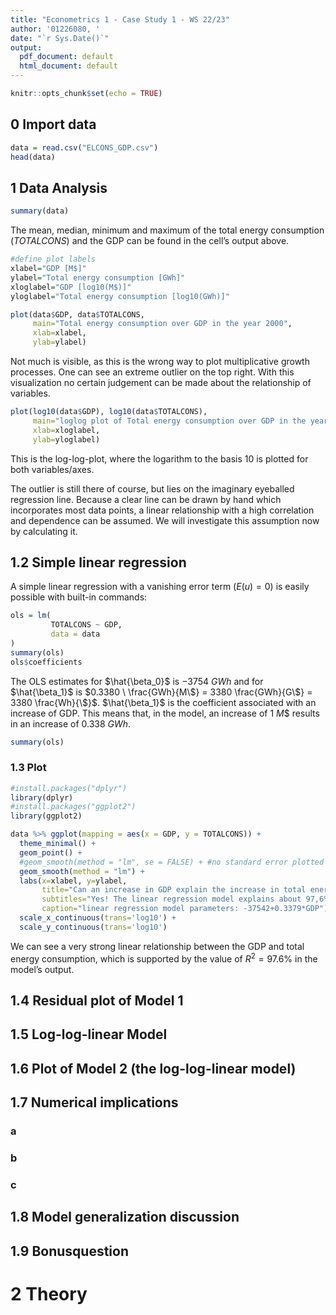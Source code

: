 ```yaml
---
title: "Econometrics 1 - Case Study 1 - WS 22/23"
author: '01226080, '
date: "`r Sys.Date()`"
output:
  pdf_document: default
  html_document: default
---
```


```r
knitr::opts_chunk$set(echo = TRUE)
```

## 0 Import data

```r
data = read.csv("ELCONS_GDP.csv")
head(data)
```

## 1 Data Analysis

```r
summary(data)
```

The mean, median, minimum and maximum of the total energy consumption ($TOTALCONS$) and the GDP can be found in the cell's output above.


```r
#define plot labels
xlabel="GDP [M$]"
ylabel="Total energy consumption [GWh]"
xloglabel="GDP [log10(M$)]"
yloglabel="Total energy consumption [log10(GWh)]"


```


```r
plot(data$GDP, data$TOTALCONS,
     main="Total energy consumption over GDP in the year 2000",
     xlab=xlabel,
     ylab=ylabel)
```

Not much is visible, as this is the wrong way to plot multiplicative growth processes.
One can see an extreme outlier on the top right.
With this visualization no certain judgement can be made about the relationship of variables.

```r
plot(log10(data$GDP), log10(data$TOTALCONS),
     main="loglog plot of Total energy consumption over GDP in the year 2000",
     xlab=xloglabel,
     ylab=yloglabel)
```

This is the log-log-plot, where the logarithm to the basis $10$ is plotted for both variables/axes.

The outlier is still there of course, but lies on the imaginary eyeballed regression line. Because a clear line can be drawn by hand which incorporates most data points, a linear relationship with a high correlation and dependence can be assumed. We will investigate this assumption now by calculating it. 


## 1.2 Simple linear regression

A simple linear regression with a vanishing error term ($E(u)=0$) is easily possible with built-in commands:


```r
ols = lm(
         TOTALCONS ~ GDP,
         data = data
)
summary(ols)
ols$coefficients
```

The OLS estimates for $\hat{\beta_0}$ is $-3754 \ GWh$ and for $\hat{\beta_1}$ is $0.3380 \ \frac{GWh}{M\$} = 3380 \frac{GWh}{G\$} = 3380 \frac{Wh}{\$}$.
$\hat{\beta_1}$ is the coefficient associated with an increase of GDP. This means that, in the model, an increase of $1 \ M\$$ results in an increase of $0.338 \ GWh$.

```r
summary(ols)
```


### 1.3 Plot 

```r
#install.packages("dplyr")
library(dplyr)
#install.packages("ggplot2")
library(ggplot2)
```


```r

data %>% ggplot(mapping = aes(x = GDP, y = TOTALCONS)) +
  theme_minimal() +
  geom_point() +
  #geom_smooth(method = "lm", se = FALSE) + #no standard error plotted
  geom_smooth(method = "lm") +
  labs(x=xlabel, y=ylabel,
       title="Can an increase in GDP explain the increase in total energy consumption?",
       subtitles="Yes! The linear regression model explains about 97,6% of the data.",
       caption="linear regression model parameters: -37542+0.3379*GDP") +
  scale_x_continuous(trans='log10') +
  scale_y_continuous(trans='log10')


```

We can see a very strong linear relationship between the GDP and total energy consumption, which is supported by the value of $R^2 = 97.6\%$ in the model's output.


## 1.4 Residual plot of Model 1



## 1.5 Log-log-linear Model



## 1.6 Plot of Model 2 (the log-log-linear model)


## 1.7 Numerical implications

### a


### b


### c



## 1.8 Model generalization discussion



## 1.9 Bonusquestion





# 2 Theory



